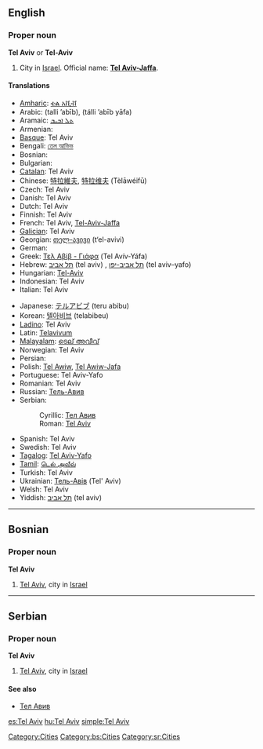 ==English==

===Proper noun===
{{wikipedia}}
'''Tel Aviv''' or '''Tel-Aviv'''

# City in [[Israel]]. Official name: '''[[Tel Aviv-Jaffa]]'''.

====Translations====
{{trans-top|city in Israel}}
* [[Amharic]]: [[ቴል አቪቭ]]
* Arabic: {{Arab|[[تل أبيب]]}} (talli ’abīb), {{Arab|[[تل أبيب يافا]]}} (tálli ’abīb  yāfa)
* Aramaic: [[ܬܠ ܐܒܝܒ]]
* Armenian: {{t-|hy|Թել Ավիվ|tr=T'el Aviv}}
* [[Basque]]: Tel Aviv
* Bengali: [[তেল আভিভ]]
* Bosnian: {{t-|bs|Tel Aviv|m}}
* Bulgarian: {{t-|bg|Тел Авив}}
* [[Catalan]]: Tel Aviv
* Chinese: [[特拉維夫]], [[特拉维夫]] (Tèlāwéifū)
* Czech: Tel Aviv
* Danish: Tel Aviv
* Dutch: Tel Aviv
* Finnish: Tel Aviv
* French: Tel Aviv, [[Tel-Aviv-Jaffa]]
* [[Galician]]: Tel Aviv
* Georgian: [[თელ-ავივი]] (t‘el-avivi)
* German: {{t-|de|Tel Aviv-Jaffa}}
* Greek: [[Τελ Αβίβ - Γιάφα]] (Tel Avív-Yáfa)
* Hebrew: [[תל אביב]] (tel aviv) {{f}}, [[תל אביב-יפו]] (tel aviv–yafo)
* Hungarian: [[Tel-Aviv]]
* Indonesian: Tel Aviv
* Italian: Tel Aviv {{f}}
{{trans-mid}}
* Japanese: [[テルアビブ]] (teru abibu)
* Korean: [[텔아비브]] (telabibeu)
* [[Ladino]]: Tel Aviv
* Latin: [[Telavivum]]
* [[Malayalam]]: [[ടെല് അവീവ്]]
* Norwegian: Tel Aviv
* Persian: {{fa-Arab|[[تلآویو]]}}
* Polish: [[Tel Awiw]], [[Tel Awiw-Jafa]]
* Portuguese: Tel Aviv-Yafo
* Romanian: Tel Aviv
* Russian: [[Тель-Авив]] {{unicode|(Tɛl’-Avív)}} {{m}}
* Serbian:
*: Cyrillic: [[Тел Авив#Serbian|Тел Авив]] {{m}}
*: Roman: [[Tel Aviv#Serbian|Tel Aviv]] {{m}}
* Spanish: Tel Aviv
* Swedish: Tel Aviv
* [[Tagalog]]: [[Tel Aviv-Yafo]]
* [[Tamil]]: [[டெல் அவீவ்]]
* Turkish: Tel Aviv
* Ukrainian: [[Тель-Авів]] (Tel' Aviv)
* Welsh: Tel Aviv
* Yiddish: [[תל אביב]] (tel aviv)
{{trans-bottom}}

[[Category:Cities]]

----

==Bosnian==

===Proper noun===
'''Tel Aviv''' {{m}}

# [[Tel Aviv]], city in [[Israel]]

[[Category:bs:Cities]]

----

==Serbian==

===Proper noun===
'''Tel Aviv''' {{m}}

# [[Tel Aviv]], city in [[Israel]]

====See also====
* [[Тел Авив#Serbian|Тел Авив]]

[[Category:sr:Cities]]

[[es:Tel Aviv]]
[[hu:Tel Aviv]]
[[simple:Tel Aviv]]